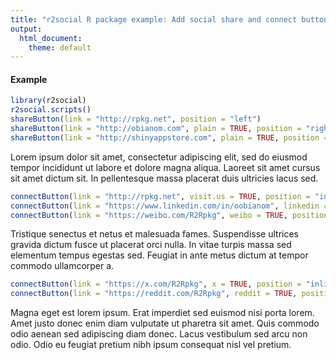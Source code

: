 ---
title: "r2social R package example: Add social share and connect buttons on all your Rmarkdown documents and Shiny applications"
output:
  html_document:
    theme: default
---



#### Example

```{r, results='asis'}
library(r2social)
r2social.scripts()
shareButton(link = "http://rpkg.net", position = "left")
shareButton(link = "http://obianom.com", plain = TRUE, position = "right")
shareButton(link = "http://shinyappstore.com", plain = TRUE, position = "inline")

```

Lorem ipsum dolor sit amet, consectetur adipiscing elit, sed do eiusmod tempor incididunt ut labore et dolore magna aliqua. Laoreet sit amet cursus sit amet dictum sit. In pellentesque massa placerat duis ultricies lacus sed.


```{r, results='asis'}
connectButton(link = "http://rpkg.net", visit.us = TRUE, position = "inline")
connectButton(link = "https://www.linkedin.com/in/oobianom", linkedin = TRUE, position = "inline")
connectButton(link = "https://weibo.com/R2Rpkg", weibo = TRUE, position = "inline", display.inline = FALSE)
```

Tristique senectus et netus et malesuada fames. Suspendisse ultrices gravida dictum fusce ut placerat orci nulla. In vitae turpis massa sed elementum tempus egestas sed. Feugiat in ante metus dictum at tempor commodo ullamcorper a.

```{r, results='asis'}
connectButton(link = "https://x.com/R2Rpkg", x = TRUE, position = "inline", display.inline = FALSE)
connectButton(link = "https://reddit.com/R2Rpkg", reddit = TRUE, position = "inline", display.inline = FALSE)
```


Magna eget est lorem ipsum. Erat imperdiet sed euismod nisi porta lorem. Amet justo donec enim diam vulputate ut pharetra sit amet. Quis commodo odio aenean sed adipiscing diam donec. Lacus vestibulum sed arcu non odio. Odio eu feugiat pretium nibh ipsum consequat nisl vel pretium.
